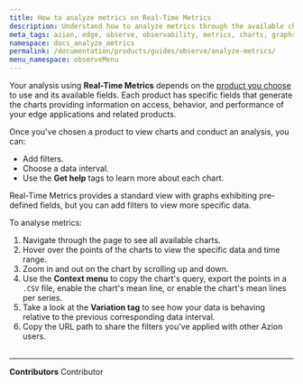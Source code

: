 ```yaml
---
title: How to analyze metrics on Real-Time Metrics
description: Understand how to analyze metrics through the available charts.
meta_tags: azion, edge, observe, observability, metrics, charts, graphs
namespace: docs_analyze_metrics
permalink: /documentation/products/guides/observe/analyze-metrics/
menu_namespace: observeMenu
---
```



Your analysis using **Real-Time Metrics** depends on the [product you choose](/en/documentation/products/observe/real-time-metrics/#product-choice-to-view-metrics) to use and its available fields. Each product has specific fields that generate the charts providing information on access, behavior, and performance of your edge applications and related products.

Once you've chosen a product to view charts and conduct an analysis, you can:

- Add filters.
- Choose a data interval.
- Use the **Get help** tags to learn more about each chart.

Real-Time Metrics provides a standard view with graphs exhibiting pre-defined fields, but you can add filters to view more specific data.

<LinkButton link="/en/documentation/products/guides/observe/add-filters-metrics/" label="go to add filters guide" outlined target="_blank" />

To analyse metrics:

1. Navigate through the page to see all available charts.
2. Hover over the points of the charts to view the specific data and time range.
3. Zoom in and out on the chart by scrolling up and down.
4. Use the **Context menu** to copy the chart's query, export the points in a `.CSV` file, enable the chart's mean line, or enable the chart's mean lines per series.
5. Take a look at the **Variation tag** to see how your data is behaving relative to the previous corresponding data interval.
6. Copy the URL path to share the filters you've applied with other Azion users.
<br /><br />
---


**Contributors** <ContributorList>Contributor</ContributorList>
